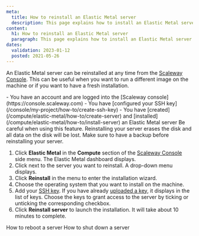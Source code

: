 ```yaml
---
meta:
  title: How to reinstall an Elastic Metal server 
  description: This page explains how to install an Elastic Metal server 
content:
  h1: How to reinstall an Elastic Metal server 
  paragraph: This page explains how to install an Elastic Metal server 
dates:
  validation: 2023-01-12
  posted: 2021-05-26
---
```


An Elastic Metal server can be reinstalled at any time from the [Scaleway Console](https://console.scaleway.com). This can be useful when you want to run a different image on the machine or if you want to have a fresh installation.

<Message type="requirement">
- You have an account and are logged into the [Scaleway console](https://console.scaleway.com)  
- You have [configured your SSH key](/console/my-project/how-to/create-ssh-key)
- You have [created](/compute/elastic-metal/how-to/create-server) and [installed](/compute/elastic-metal/how-to/install-server) an Elastic Metal server
</Message>

<Message type="important">
  Be careful when using this feature. Reinstalling your server erases the disk
  and all data on the disk will be lost. Make sure to have a backup before
  reinstalling your server.
</Message>

1. Click **Elastic Metal** in the **Compute** section of the [Scaleway Console](https://console.scaleway.com) side menu. The Elastic Metal dashboard displays.
2. Click <Icon name="more" /> next to the server you want to reinstall. A drop-down menu displays.
3. Click **Reinstall** in the menu to enter the installation wizard.
4. Choose the operating system that you want to install on the machine.
5. Add your [SSH key](/console/my-account/concepts#ssh-key). If you have already [uploaded a key](/console/my-project/how-to/create-ssh-key/#how-to-upload-the-public-ssh-key-to-the-scaleway-interface), it displays in the list of keys. Choose the keys to grant access to the server by ticking or unticking the corresponding checkbox.
6. Click **Reinstall server** to launch the installation. It will take about 10 minutes to complete.

<Navigation title="See Also">
  <PreviousButton to="/compute/elastic-metal/how-to/reboot-server/">How to reboot a server</PreviousButton>
  <NextButton to="/compute/elastic-metal/how-to/shutdown-server/">How to shut down a server</NextButton>
</Navigation>
